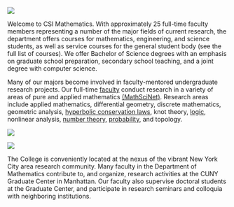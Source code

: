 ::: {.grid}

:::: {.g-col-6 .g-col-sm-5 .g-col-xl-3}
![](images/square/Babel-escher2.jpg){fig-alt="Escher's Tower of Babel"}
::::

:::: {.g-col-12 .g-col-sm-7 .g-col-xl-9}
Welcome to CSI Mathematics. With approximately 25 full-time faculty members representing a number of the major fields of current research, the department offers courses for mathematics, engineering, and science students, as well as service courses for the general student body (see the full list of courses). We offer Bachelor of Science degrees with an emphasis on graduate school preparation, secondary school teaching, and a joint degree with computer science.
::::
:::


::: {.grid}
:::: {.g-col-12 .g-col-sm-7 .order-2 .order-sm-1}

Many of our majors become involved in faculty-mentored undergraduate
research projects. Our full-time
[faculty](/People/faculty/index.html) conduct research
in a variety of areas of pure and applied mathematics
[(MathSciNet)](https://mathscinet.ams.org/mathscinet/search/publications.html?arg3=&co4=AND&co5=AND&co6=AND&co7=AND&dr=all&pg4=IC&pg5=TI&pg6=PC&pg7=ALLF&pg8=ET&review_format=html&s4=College%20of%20Staten%20Island&s5=&s6=&s7=&s8=All&sort=Newest&vfpref=html&yearRangeFirst=&yearRangeSecond=&yrop=eq&r=1). Research
areas include applied mathematics, differential geometry, discrete
mathematics, geometric analysis, [hyperbolic conservation
laws](https://www.gc.cuny.edu/All-GC-Events/Calendar/Detail?id=25248),
knot theory, [logic](http://nylogic.github,io/), nonlinear analysis,
[number
theory](https://www.gc.cuny.edu/Page-Elements/Academics-Research-Centers-Initiatives/Doctoral-Programs/Mathematics),
[probability](https://probability.commons.gc.cuny.edu/), and topology.

::::

:::: {.g-col-6 .g-col-sm-5 .order-1 .order-sm-2}
![](images/square/klein.jpg){fig-alt="Klein Bottle by Mikael Vejdemo-Johannson"}
::::

:::


::: {.grid}

:::: {.g-col-6 .g-col-sm-5}
![](images/square/path_to_math.jpg){fig-alt="The path to the math department"}
::::

:::: {.g-col-12 .g-col-sm-7}

The College is conveniently located at the nexus of the vibrant New
York City area research community. Many faculty in the Department of
Mathematics contribute to, and organize, research activities at the
CUNY Graduate Center in Manhattan. Our faculty also supervise doctoral
students at the Graduate Center, and participate in research seminars
and colloquia with neighboring institutions.

::::

:::
